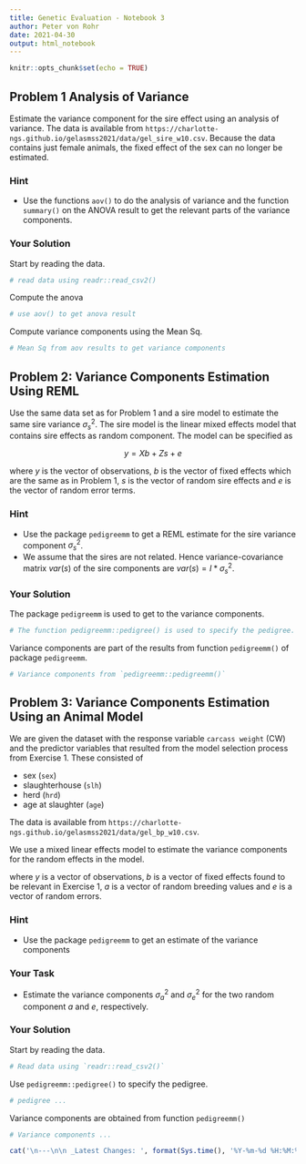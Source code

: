 ```yaml
---
title: Genetic Evaluation - Notebook 3
author: Peter von Rohr
date: 2021-04-30
output: html_notebook
---
```



```r
knitr::opts_chunk$set(echo = TRUE)
```


## Problem 1 Analysis of Variance
Estimate the variance component for the sire effect using an analysis of variance. The data is available from `https://charlotte-ngs.github.io/gelasmss2021/data/gel_sire_w10.csv`. Because the data contains just female animals, the fixed effect of the sex can no longer be estimated. 


### Hint
* Use the functions `aov()` to do the analysis of variance and the function `summary()` on the ANOVA result to get the relevant parts of the variance components.


### Your Solution
Start by reading the data. 

```r
# read data using readr::read_csv2()

```

Compute the anova

```r
# use aov() to get anova result

```

Compute variance components using the Mean Sq.

```r
# Mean Sq from aov results to get variance components

```






## Problem 2: Variance Components Estimation Using REML
Use the same data set as for Problem 1 and a sire model to estimate the same sire variance $\sigma_s^2$. The sire model is the linear mixed effects model that contains sire effects as random component. The model can be specified as 

$$y = Xb + Zs + e$$

where $y$ is the vector of observations, $b$ is the vector of fixed effects which are the same as in Problem 1, $s$ is the vector of random sire effects and $e$ is the vector of random error terms. 

### Hint 
* Use the package `pedigreemm` to get a REML estimate for the sire variance component $\sigma_s^2$. 
* We assume that the sires are not related. Hence variance-covariance matrix $var(s)$ of the sire components are $var(s) = I * \sigma_s^2$. 



### Your Solution
The package `pedigreemm` is used to get to the variance components.

```r
# The function pedigreemm::pedigree() is used to specify the pedigree.

```

Variance components are part of the results from function `pedigreemm()` of package `pedigreemm`. 

```r
# Variance components from `pedigreemm::pedigreemm()`

```





## Problem 3: Variance Components Estimation Using an Animal Model
We are given the dataset with the response variable `carcass weight` (CW) and the predictor variables that resulted from the model selection process from Exercise 1. These consisted of

* sex (`sex`)
* slaughterhouse (`slh`)
* herd (`hrd`)
* age at slaughter (`age`)

The data is available from `https://charlotte-ngs.github.io/gelasmss2021/data/gel_bp_w10.csv`. 

We use a mixed linear effects model to estimate the variance components for the random effects in the model.

\begin{equation}
y = Xb + Za + e
\end{equation}

where $y$ is a vector of observations, $b$ is a vector of fixed effects found to be relevant in Exercise 1, $a$ is a vector of random breeding values and $e$ is a vector of random errors. 


### Hint
* Use the package `pedigreemm` to get an estimate of the variance components


### Your Task
* Estimate the variance components $\sigma_a^2$ and $\sigma_e^2$ for the two random component $a$ and $e$, respectively.


### Your Solution
Start by reading the data. 

```r
# Read data using `readr::read_csv2()`

```

Use `pedigreemm::pedigree()` to specify the pedigree. 

```r
# pedigree ...

```

Variance components are obtained from function `pedigreemm()`

```r
# Variance components ...
```




 


```r
cat('\n---\n\n _Latest Changes: ', format(Sys.time(), '%Y-%m-%d %H:%M:%S'), ' (', Sys.info()['user'], ')_\n', sep = '')
```
 
